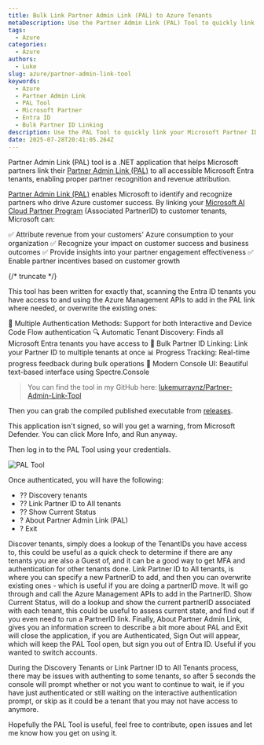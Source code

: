 ```yaml
---
title: Bulk Link Partner Admin Link (PAL) to Azure Tenants
metaDescription: Use the Partner Admin Link (PAL) Tool to quickly link your Microsoft Partner ID to all Azure Entra tenants and manage partner recognition.
tags:
  - Azure
categories:
  - Azure
authors:
  - Luke
slug: azure/partner-admin-link-tool
keywords:
  - Azure
  - Partner Admin Link
  - PAL Tool
  - Microsoft Partner
  - Entra ID
  - Bulk Partner ID Linking
description: Use the PAL Tool to quickly link your Microsoft Partner ID to all Azure Entra tenants and manage partner recognition.
date: 2025-07-28T20:41:05.264Z
---
```


Partner Admin Link (PAL) tool is a .NET application that helps Microsoft partners link their [Partner Admin Link (PAL)](https://learn.microsoft.com/azure/cost-management-billing/manage/link-partner-id?WT.mc_id=AZ-MVP-5004796) to all accessible Microsoft Entra tenants, enabling proper partner recognition and revenue attribution.

[Partner Admin Link (PAL)](https://learn.microsoft.com/azure/cost-management-billing/manage/link-partner-id?WT.mc_id=AZ-MVP-5004796) enables Microsoft to identify and recognize partners who drive Azure customer success. By linking your [Microsoft AI Cloud Partner Program](https://partner.microsoft.com/en-nz/explore?WT.mc_id=AZ-MVP-5004796) (Associated PartnerID) to customer tenants, Microsoft can:

✅ Attribute revenue from your customers' Azure consumption to your organization
✅ Recognize your impact on customer success and business outcomes
✅ Provide insights into your partner engagement effectiveness
✅ Enable partner incentives based on customer growth

{/* truncate */}

This tool has been written for exactly that, scanning the Entra ID tenants you have access to and using the Azure Management APIs to add in the PAL link where needed, or overwrite the existing ones:

🔐 Multiple Authentication Methods: Support for both Interactive and Device Code Flow authentication
🔍 Automatic Tenant Discovery: Finds all Microsoft Entra tenants you have access to
🔗 Bulk Partner ID Linking: Link your Partner ID to multiple tenants at once
📊 Progress Tracking: Real-time progress feedback during bulk operations
🎨 Modern Console UI: Beautiful text-based interface using Spectre.Console

> You can find the tool in my GitHub here: [lukemurraynz/Partner-Admin-Link-Tool](https://github.com/lukemurraynz/Partner-Admin-Link-Tool)

Then you can grab the compiled published executable from [releases](https://github.com/lukemurraynz/Partner-Admin-Link-Tool/releases).

This application isn't signed, so will you get a warning, from Microsoft Defender. You can click More Info, and Run anyway.

Then log in to the PAL Tool using your credentials.

![PAL Tool](images/PALToolLogin.jpg)

Once authenticated, you will have the following:

* ?? Discovery tenants
* ?? Link Partner ID to All tenants
* ?? Show Current Status
* ? About Partner Admin Link (PAL)
* ? Exit

Discover tenants, simply does a lookup of the TenantIDs you have access to, this could be useful as a quick check to determine if there are any tenants you are also a Guest of, and it can be a good way to get MFA and authentication for other tenants done.
Link Partner ID to All tenants, is where you can specify a new PartnerID to add, and then you can overwrite existing ones - which is useful if you are doing a partnerID move. It will go through and call the Azure Management APIs to add in the PartnerID.
Show Current Status, will do a lookup and show the current partnerID associated with each tenant, this could be useful to assess current state, and find out if you even need to run a PartnerID link.
Finally, About Partner Admin Link, gives you an information screen to describe a bit more about PAL and Exit will close the application, if you are Authenticated, Sign Out will appear, which will keep the PAL Tool open, but sign you out of Entra ID. Useful if you wanted to switch accounts.

During the Discovery Tenants or Link Partner ID to All Tenants process, there may be issues with authenting to some tenants, so after 5 seconds the console will prompt whether or not you want to continue to wait, ie if you have just authenticated or still waiting on the interactive authentication prompt, or skip as it could be a tenant that you may not have access to anymore.

Hopefully the PAL Tool is useful, feel free to contribute, open issues and let me know how you get on using it.

